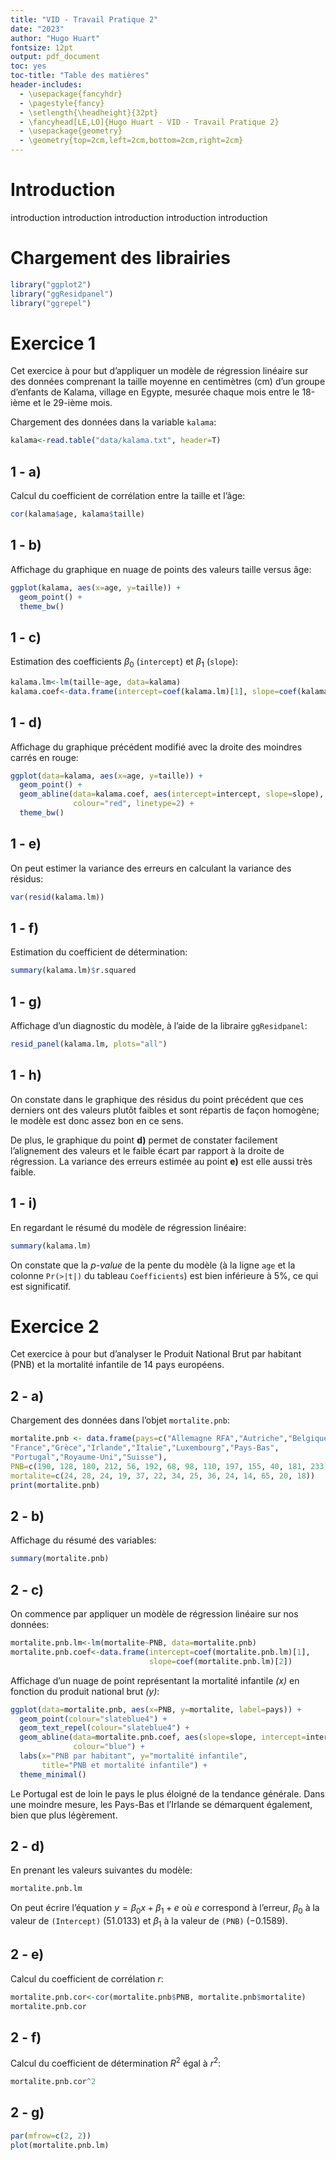 ```yaml
---
title: "VID - Travail Pratique 2"
date: "2023"
author: "Hugo Huart"
fontsize: 12pt
output: pdf_document
toc: yes
toc-title: "Table des matières"
header-includes:
  - \usepackage{fancyhdr}
  - \pagestyle{fancy}
  - \setlength{\headheight}{32pt}
  - \fancyhead[LE,LO]{Hugo Huart - VID - Travail Pratique 2}
  - \usepackage{geometry}
  - \geometry{top=2cm,left=2cm,bottom=2cm,right=2cm}
---
```


\pagebreak
# Introduction

introduction introduction introduction introduction introduction 

# Chargement des librairies

```r
library("ggplot2")
library("ggResidpanel")
library("ggrepel")
```

\pagebreak
# Exercice 1

Cet exercice à pour but d'appliquer un modèle de régression linéaire sur des
données comprenant la taille moyenne en centimètres (cm) d’un groupe d’enfants
de Kalama, village en Egypte, mesurée chaque mois entre le 18-ième
et le 29-ième mois.

Chargement des données dans la variable `kalama`:

```r
kalama<-read.table("data/kalama.txt", header=T)
```

## 1 - a)

Calcul du coefficient de corrélation entre la taille et l'âge:

```r
cor(kalama$age, kalama$taille)
```

## 1 - b)

Affichage du graphique en nuage de points des valeurs taille versus âge:

```r
ggplot(kalama, aes(x=age, y=taille)) +
  geom_point() +
  theme_bw()
```

\pagebreak
## 1 - c)

Estimation des coefficients $\beta_0$ (`intercept`) et $\beta_1$ (`slope`):

```r
kalama.lm<-lm(taille~age, data=kalama)
kalama.coef<-data.frame(intercept=coef(kalama.lm)[1], slope=coef(kalama.lm)[2])
```

## 1 - d)

Affichage du graphique précédent modifié avec la droite des moindres carrés en
rouge:

```r
ggplot(data=kalama, aes(x=age, y=taille)) +
  geom_point() +
  geom_abline(data=kalama.coef, aes(intercept=intercept, slope=slope),
              colour="red", linetype=2) +
  theme_bw()
```

\pagebreak
## 1 - e)

On peut estimer la variance des erreurs en calculant la variance des résidus:

```r
var(resid(kalama.lm))
```

## 1 - f)

Estimation du coefficient de détermination:

```r
summary(kalama.lm)$r.squared
```

## 1 - g)

Affichage d'un diagnostic du modèle, à l'aide de la libraire `ggResidpanel`:

```r
resid_panel(kalama.lm, plots="all")
```

## 1 - h)

On constate dans le graphique des résidus du point précédent que ces derniers
ont des valeurs plutôt faibles et sont répartis de façon homogène;
le modèle est donc assez bon en ce sens.

De plus, le graphique du point **d)** permet de constater facilement
l'alignement des valeurs et le faible écart par rapport
à la droite de régression. La variance des erreurs estimée au point **e)** est
elle aussi très faible.

## 1 - i)

En regardant le résumé du modèle de régression linéaire: 

```r
summary(kalama.lm)
```

On constate que la _p-value_ de la pente du modèle
(à la ligne `age` et la colonne `Pr(>|t|)` du tableau `Coefficients`)
est bien inférieure à 5%, ce qui est significatif.

\pagebreak
# Exercice 2

Cet exercice à pour but d'analyser le Produit National Brut par habitant (PNB)
et la mortalité infantile de 14 pays européens.

## 2 - a)

Chargement des données dans l'objet `mortalite.pnb`:

```r
mortalite.pnb <- data.frame(pays=c("Allemagne RFA","Autriche","Belgique","Danemark","Espagne",
"France","Grèce","Irlande","Italie","Luxembourg","Pays-Bas",
"Portugal","Royaume-Uni","Suisse"),
PNB=c(190, 128, 180, 212, 56, 192, 68, 98, 110, 197, 155, 40, 181, 233),
mortalite=c(24, 28, 24, 19, 37, 22, 34, 25, 36, 24, 14, 65, 20, 18))
print(mortalite.pnb)
```

## 2 - b)

Affichage du résumé des variables: 

```r
summary(mortalite.pnb)
```

\pagebreak
## 2 - c)

On commence par appliquer un modèle de régression linéaire sur nos données:

```r
mortalite.pnb.lm<-lm(mortalite~PNB, data=mortalite.pnb)
mortalite.pnb.coef<-data.frame(intercept=coef(mortalite.pnb.lm)[1],
                               slope=coef(mortalite.pnb.lm)[2])
```

Affichage d'un nuage de point représentant la mortalité infantile _(x)_ en
fonction du produit national brut _(y)_:

```r
ggplot(data=mortalite.pnb, aes(x=PNB, y=mortalite, label=pays)) + 
  geom_point(colour="slateblue4") +
  geom_text_repel(colour="slateblue4") +
  geom_abline(data=mortalite.pnb.coef, aes(slope=slope, intercept=intercept),
              colour="blue") +
  labs(x="PNB par habitant", y="mortalité infantile",
       title="PNB et mortalité infantile") + 
  theme_minimal()
```

\pagebreak

Le Portugal est de loin le pays le plus éloigné de la tendance générale. Dans
une moindre mesure, les Pays-Bas et l'Irlande se démarquent également, bien
que plus légèrement.

## 2 - d)

En prenant les valeurs suivantes du modèle:

```r
mortalite.pnb.lm
```

On peut écrire l'équation $y = \beta_0x + \beta_1 + e$ où $e$ correspond à
l'erreur,  $\beta_0$ à la valeur de `(Intercept)` ($51.0133$)
et $\beta_1$ à la valeur de `(PNB)` ($-0.1589$).

## 2 - e)

Calcul du coefficient de corrélation $r$:

```r
mortalite.pnb.cor<-cor(mortalite.pnb$PNB, mortalite.pnb$mortalite)
mortalite.pnb.cor
```

## 2 - f)

Calcul du coefficient de détermination $R^2$ égal à $r^2$:

```r
mortalite.pnb.cor^2
```

\pagebreak
## 2 - g)


```r
par(mfrow=c(2, 2))
plot(mortalite.pnb.lm)
```

